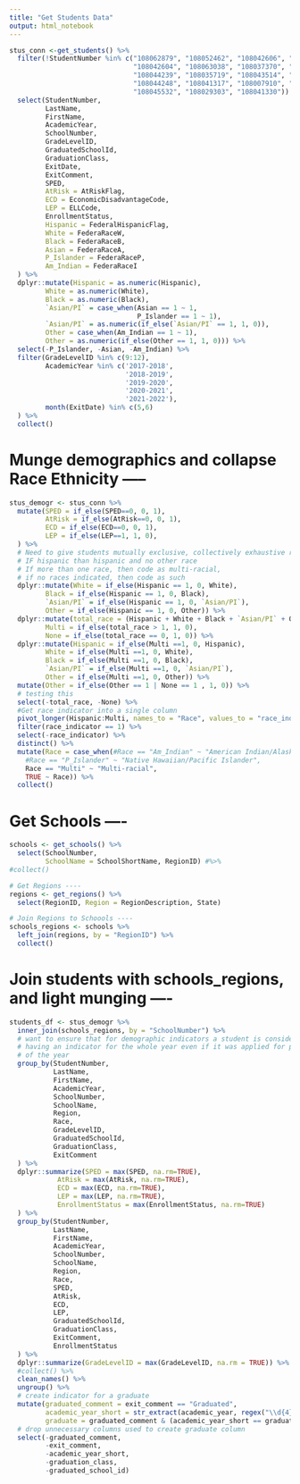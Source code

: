 ```yaml
---
title: "Get Students Data"
output: html_notebook
---
```


```r
stus_conn <-get_students() %>%
  filter(!StudentNumber %in% c("108062879", "108052462", "108042606", "108029086",
                               "108042604", "108063038", "108037370", "108029065",
                               "108044239", "108035719", "108043514", "108001820",
                               "108044248", "108041317", "108007910", "108045746",
                               "108045532", "108029303", "108041330")) %>%
  select(StudentNumber,
         LastName,
         FirstName,
         AcademicYear,
         SchoolNumber,
         GradeLevelID,
         GraduatedSchoolId,
         GraduationClass,
         ExitDate,
         ExitComment,
         SPED,
         AtRisk = AtRiskFlag,
         ECD = EconomicDisadvantageCode,
         LEP = ELLCode,
         EnrollmentStatus,
         Hispanic = FederalHispanicFlag,
         White = FederaRaceW,
         Black = FederaRaceB,
         Asian = FederaRaceA,
         P_Islander = FederaRaceP,
         Am_Indian = FederaRaceI
  ) %>%
  dplyr::mutate(Hispanic = as.numeric(Hispanic),
         White = as.numeric(White),
         Black = as.numeric(Black),
         `Asian/PI` = case_when(Asian == 1 ~ 1,
                                P_Islander == 1 ~ 1),
         `Asian/PI` = as.numeric(if_else(`Asian/PI` == 1, 1, 0)),
         Other = case_when(Am_Indian == 1 ~ 1),
         Other = as.numeric(if_else(Other == 1, 1, 0))) %>%
  select(-P_Islander, -Asian, -Am_Indian) %>%
  filter(GradeLevelID %in% c(9:12),
         AcademicYear %in% c('2017-2018',
                             '2018-2019',
                             '2019-2020',
                             '2020-2021',
                             '2021-2022'),
         month(ExitDate) %in% c(5,6)
  ) %>%
  collect()
```

# Munge demographics and collapse Race Ethnicity -----
```r
stus_demogr <- stus_conn %>%
  mutate(SPED = if_else(SPED==0, 0, 1),
         AtRisk = if_else(AtRisk==0, 0, 1),
         ECD = if_else(ECD==0, 0, 1),
         LEP = if_else(LEP==1, 1, 0),
  ) %>%
  # Need to give students mutually exclusive, collectively exhaustive race categories
  # IF hispanic than hispanic and no other race
  # If more than one race, then code as multi-racial,
  # if no races indicated, then code as such
  dplyr::mutate(White = if_else(Hispanic == 1, 0, White),
         Black = if_else(Hispanic == 1, 0, Black),
         `Asian/PI` = if_else(Hispanic == 1, 0, `Asian/PI`),
         Other = if_else(Hispanic == 1, 0, Other)) %>%
  dplyr::mutate(total_race = (Hispanic + White + Black + `Asian/PI` + Other),
         Multi = if_else(total_race > 1, 1, 0),
         None = if_else(total_race == 0, 1, 0)) %>%
  dplyr::mutate(Hispanic = if_else(Multi ==1, 0, Hispanic),
         White = if_else(Multi ==1, 0, White),
         Black = if_else(Multi ==1, 0, Black),
         `Asian/PI` = if_else(Multi ==1, 0, `Asian/PI`),
         Other = if_else(Multi ==1, 0, Other)) %>%
  mutate(Other = if_else(Other == 1 | None == 1 , 1, 0)) %>%
  # testing this
  select(-total_race, -None) %>%
  #Get race indicator into a single column
  pivot_longer(Hispanic:Multi, names_to = "Race", values_to = "race_indicator") %>%
  filter(race_indicator == 1) %>%
  select(-race_indicator) %>%
  distinct() %>%
  mutate(Race = case_when(#Race == "Am_Indian" ~ "American Indian/Alaskan Native",
    #Race == "P_Islander" ~ "Native Hawaiian/Pacific Islander",
    Race == "Multi" ~ "Multi-racial",
    TRUE ~ Race)) %>%
  collect()
```

# Get Schools ----
```r
schools <- get_schools() %>%
  select(SchoolNumber,
         SchoolName = SchoolShortName, RegionID) #%>%
#collect()

# Get Regions ----
regions <- get_regions() %>%
  select(RegionID, Region = RegionDescription, State)

# Join Regions to Schoools ----
schools_regions <- schools %>%
  left_join(regions, by = "RegionID") %>%
  collect()
```

# Join students with schools_regions, and light munging ----
```r
students_df <- stus_demogr %>%
  inner_join(schools_regions, by = "SchoolNumber") %>%
  # want to ensure that for demographic indicators a student is considered
  # having an indicator for the whole year even if it was applied for part
  # of the year
  group_by(StudentNumber,
           LastName,
           FirstName,
           AcademicYear,
           SchoolNumber,
           SchoolName,
           Region,
           Race,
           GradeLevelID,
           GraduatedSchoolId,
           GraduationClass,
           ExitComment
  ) %>%
  dplyr::summarize(SPED = max(SPED, na.rm=TRUE),
            AtRisk = max(AtRisk, na.rm=TRUE),
            ECD = max(ECD, na.rm=TRUE),
            LEP = max(LEP, na.rm=TRUE),
            EnrollmentStatus = max(EnrollmentStatus, na.rm=TRUE)
  ) %>%
  group_by(StudentNumber,
           LastName,
           FirstName,
           AcademicYear,
           SchoolNumber,
           SchoolName,
           Region,
           Race,
           SPED,
           AtRisk,
           ECD,
           LEP,
           GraduatedSchoolId,
           GraduationClass,
           ExitComment,
           EnrollmentStatus
  ) %>%
  dplyr::summarize(GradeLevelID = max(GradeLevelID, na.rm = TRUE)) %>%
  #collect() %>%
  clean_names() %>%
  ungroup() %>%
  # create indicator for a graduate
  mutate(graduated_comment = exit_comment == "Graduated",
         academic_year_short = str_extract(academic_year, regex("\\d{4}$")) %>% as.integer(),
         graduate = graduated_comment & (academic_year_short == graduation_class) & graduated_school_id != 0) %>%
  # drop unnecessary columns used to create graduate column
  select(-graduated_comment,
         -exit_comment,
         -academic_year_short,
         -graduation_class,
         -graduated_school_id)
```
